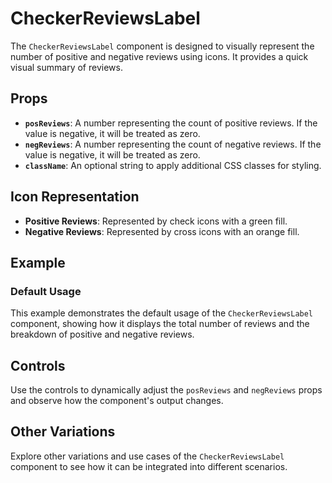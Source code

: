

# CheckerReviewsLabel

<Meta of={CheckerReviewsLabelStories} />

The `CheckerReviewsLabel` component is designed to visually represent the number of positive and negative reviews using icons. It provides a quick visual summary of reviews.

## Props

- **`posReviews`**: A number representing the count of positive reviews. If the value is negative, it will be treated as zero.
- **`negReviews`**: A number representing the count of negative reviews. If the value is negative, it will be treated as zero.
- **`className`**: An optional string to apply additional CSS classes for styling.

## Icon Representation

- **Positive Reviews**: Represented by check icons with a green fill.
- **Negative Reviews**: Represented by cross icons with an orange fill.

## Example

### Default Usage

<Story of={CheckerReviewsLabelStories.Default} />

This example demonstrates the default usage of the `CheckerReviewsLabel` component, showing how it displays the total number of reviews and the breakdown of positive and negative reviews.

## Controls

<Controls />

Use the controls to dynamically adjust the `posReviews` and `negReviews` props and observe how the component's output changes.

## Other Variations

<Stories />

Explore other variations and use cases of the `CheckerReviewsLabel` component to see how it can be integrated into different scenarios.
